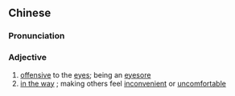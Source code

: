 {{also|碍眼}}
==Chinese==
{{zh-forms|s=碍眼}}

===Pronunciation===
{{zh-pron
|m=àiyǎn
|c=ngoi6 ngaan5
|cat=a
}}

===Adjective===
{{zh-adj}}

# [[offensive]] to the [[eyes]]; being an [[eyesore]]
# [[in the way]] {{gloss|e.g. in front of two people whispering to each other}}; making others feel [[inconvenient]] or [[uncomfortable]] {{gloss|by being in their presence}}